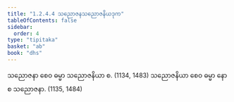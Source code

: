 ```yaml
---
title: "1.2.4.4 သညောဇနသညောဇနိယဒုက"
tableOfContents: false
sidebar:
  order: 4
type: "tipitaka"
basket: "ab"
book: "dhs"
---
```



<DynamicBreadcrumb />

<Division number="45" book="dhs">

<Paragraph number="116" book="dhs">
သညောဇနာ စေဝ ဓမ္မာ သညောဇနိယာ စ. (<Emphasis>1134, 1483</Emphasis>)
</Paragraph>

<Paragraph number="117" book="dhs">
သညောဇနိယာ စေဝ ဓမ္မာ နော စ သညောဇနာ. (<Emphasis>1135, 1484</Emphasis>)
</Paragraph>
</Division>